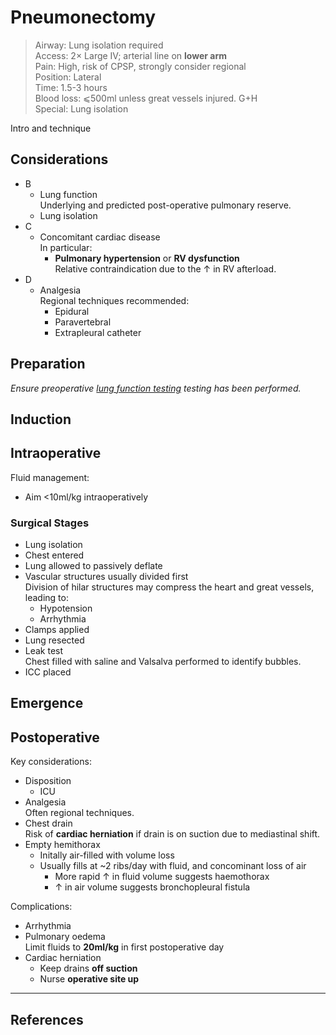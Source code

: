 # Pneumonectomy


>Airway: Lung isolation required <br>
>Access: 2× Large IV; arterial line on **lower arm** <br>
>Pain: High, risk of CPSP, strongly consider regional <br>
>Position: Lateral <br>
>Time: 1.5-3 hours <br>
>Blood loss: ⩽500ml unless great vessels injured. G+H <br>
>Special: Lung isolation <br>

Intro and technique

## Considerations

* B
	* Lung function\
	Underlying and predicted post-operative pulmonary reserve.
	* Lung isolation
* C
	* Concomitant cardiac disease\
	In particular:
		* **Pulmonary hypertension** or **RV dysfunction**\
		Relative contraindication due to the ↑ in RV afterload.
* D
	* Analgesia\
	Regional techniques recommended:
		* Epidural
		* Paravertebral
		* Extrapleural catheter

## Preparation

*Ensure preoperative [lung function testing](/anaesthesia/thoracics/thoracic-principles.md#lung) testing has been performed.*



## Induction

## Intraoperative

Fluid management:

* Aim <10ml/kg intraoperatively


### Surgical Stages

* Lung isolation
* Chest entered
* Lung allowed to passively deflate
* Vascular structures usually divided first\
Division of hilar structures may compress the heart and great vessels, leading to:
	* Hypotension
	* Arrhythmia
* Clamps applied\
* Lung resected
* Leak test\
Chest filled with saline and Valsalva performed to identify bubbles.
* ICC placed

## Emergence

## Postoperative

Key considerations:

* Disposition
	* ICU
* Analgesia\
Often regional techniques.
* Chest drain\
Risk of **cardiac herniation** if drain is on suction due to mediastinal shift.
* Empty hemithorax
	* Initally air-filled with volume loss
	* Usually fills at ~2 ribs/day with fluid, and concominant loss of air
		* More rapid ↑ in fluid volume suggests haemothorax
		* ↑ in air volume suggests bronchopleural fistula


Complications:

* Arrhythmia
* Pulmonary oedema\
Limit fluids to **20ml/kg** in first postoperative day
* Cardiac herniation
	* Keep drains **off suction**\
	* Nurse **operative site up**

---

## References

